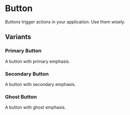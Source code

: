
<Meta title="Atoms/Button" of={buttonStories} />

# Button

Buttons trigger actions in your application. Use them wisely.

## Variants

### Primary Button

A button with primary emphasis.

<Canvas of={buttonStories.Primary} />

### Secondary Button

A button with secondary emphasis.

<Canvas of={buttonStories.Secondary} />

### Ghost Button

A button with ghost emphasis.

<Canvas of={buttonStories.Ghost} />

